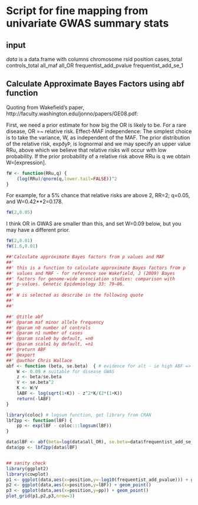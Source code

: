 # Script for fine mapping from univariate GWAS summary stats

## input

*data* is a data.frame with columns
chromosome
rsid
position
cases_total
controls_total
all_maf
all_OR
frequentist_add_pvalue
frequentist_add_se_1


## Calculate Approximate Bayes Factors using abf function


Quoting from Wakefield's paper, http://faculty.washington.edu/jonno/papers/GE08.pdf:

First, we need a prior estimate for how big the OR is likely to be.  For a rare disease, OR =~ relative risk.  Effect-MAF independence: The simplest choice is to take the
variance, W, as independent of the MAF. The prior distribution of the
relative risk, expðyÞ, is lognormal and we may specify an upper value
RRu, above which we believe that relative risks will occur with low
probability. If the prior probability of a relative risk above RRu is
q we obtain W=[expression]. 

```r
fW <- function(RRu,q) {
    (log(RRu)/qnorm(q,lower.tail=FALSE))^2
}
```
For example, for a
5% chance that relative risks are above 2, RR=2; q=0.05,
and W=0.42**2=0.178.

```r
fW(2,0.05)
```

I think OR in GWAS are smaller than this, and set W=0.09 below, but you may have a different prior.

```r
fW(2,0.01)
fW(1.6,0.01)
```

```r
##'Calculate approximate Bayes factors from p values and MAF
##'
##' this is a function to calculate approximate Bayes factors from p
##' values and MAF - for reference see Wakefield, J (2009) Bayes
##' factors for genome-wide association studies: comparison with
##' p-values. Genetic Epidemiology 33: 79–86.
##'
##' W is selected as describe in the following quote
##'
##' 

##' @title abf
##' @param maf minor allele frequency
##' @param n0 number of controls
##' @param n1 number of cases
##' @param scale0 by default, =n0
##' @param scale1 by default, =n1
##' @return ABF
##' @export
##' @author Chris Wallace
abf <- function (beta, se.beta)  { # evidence for alt - ie high ABF => support for alternative
    W <- 0.09 # suitable for disease GWAS
    z <- beta/se.beta
    V <- se.beta^2
    K <- W/V
    lABF <- log(sqrt(1+K)) - z^2*K/(2*(1+K))
    return(-lABF)
}

library(coloc) # logsum function, get library from CRAN
lbf2pp <- function(lBF) {
    pp <- exp(lBF - coloc:::logsum(lBF))
}

data$lBF <- abf(beta=log(data$all_OR), se.beta=data$frequentist_add_se_1)
data$pp <- lbf2pp(data$lBF)


## sanity check
library(ggplot2)
library(cowplot)
p1 <- ggplot(data,aes(x=position,y=-log10(frequentist_add_pvalue))) + geom_point()
p2 <- ggplot(data,aes(x=position,y=lBF)) + geom_point()
p3 <- ggplot(data,aes(x=position,y=pp)) + geom_point()
plot_grid(p1,p2,p3,nrow=3)
```
